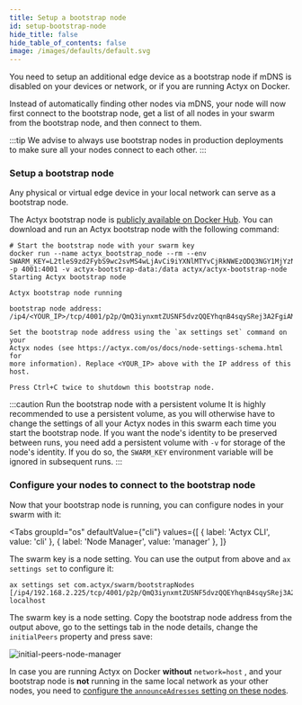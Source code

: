 ```yaml
---
title: Setup a bootstrap node
id: setup-bootstrap-node
hide_title: false
hide_table_of_contents: false
image: /images/defaults/default.svg
---
```


You need to setup an additional edge device as a bootstrap node if mDNS is disabled on your devices or network, or if you are running Actyx on Docker.


Instead of automatically finding other nodes via mDNS, your node will now first connect to the bootstrap node, get a list of all nodes in your swarm from the bootstrap node, and then connect to them.

:::tip
We advise to always use bootstrap nodes in production deployments to make sure all your nodes connect to each other.
:::

### Setup a bootstrap node

Any physical or virtual edge device in your local network can serve as a bootstrap node.

The Actyx bootstrap node is [publicly available on Docker Hub](https://hub.docker.com/repository/docker/actyx/actyx-bootstrap-node). You can download and run an Actyx bootstrap node with the following command:

```text
# Start the bootstrap node with your swarm key
docker run --name actyx_bootstrap_node --rm --env SWARM_KEY=L2tleS9zd2FybS9wc2svMS4wLjAvCi9iYXNlMTYvCjRkNWEzODQ3NGY1MjYzNDc1MjY2NTY3NTMwNTM0NjRkNGUzNzUyNDQ3ODY1NjIzMzRhMzg3MDU4NjU2MTcxNGQ= -p 4001:4001 -v actyx-bootstrap-data:/data actyx/actyx-bootstrap-node
Starting Actyx bootstrap node

Actyx bootstrap node running

bootstrap node address: /ip4/<YOUR_IP>/tcp/4001/p2p/QmQ3iynxmtZUSNF5dvzQQEYhqnB4sqySRej3A2FgiAMBMH

Set the bootstrap node address using the `ax settings set` command on your
Actyx nodes (see https://actyx.com/os/docs/node-settings-schema.html for
more information). Replace <YOUR_IP> above with the IP address of this host.

Press Ctrl+C twice to shutdown this bootstrap node.
```

:::caution Run the bootstrap node with a persistent volume
It is highly recommended to use a persistent volume, as you will otherwise have to change the settings of all your Actyx nodes in this swarm each time you start the bootstrap node. If you want the node's identity to be preserved between runs, you need add a persistent volume with `-v` for storage of the node's identity. If you do so, the `SWARM_KEY` environment variable will be ignored in subsequent runs.
:::

### Configure your nodes to connect to the bootstrap node

Now that your bootstrap node is running, you can configure nodes in your swarm with it:

<Tabs
  groupId="os"
  defaultValue={"cli"}
  values={[
    { label: 'Actyx CLI', value: 'cli' },
    { label: 'Node Manager', value: 'manager' },
  ]}
>


<TabItem value="cli">


The swarm key is a node setting. You can use the output from above and `ax settings set` to configure it:

```text
ax settings set com.actyx/swarm/bootstrapNodes [/ip4/192.168.2.225/tcp/4001/p2p/QmQ3iynxmtZUSNF5dvzQQEYhqnB4sqySRej3A2FgiAMBMH] localhost
```

</TabItem>
<TabItem value="manager">


The swarm key is a node setting. Copy the bootstrap node address from the output above, go to the settings tab in the node details, change the `initialPeers` property and press save:

![initial-peers-node-manager](../../../static/images/how-to/swarms/initial-peers-configuration.png)

</TabItem>
</Tabs>


In case you are running Actyx on Docker **without** `network=host` , and your bootstrap node is **not** running in the same local network as your other nodes, you need to [configure the `announceAdresses` setting on these nodes](./configure-announced-addresses).

<!-- TODO write peer discovery
For more information on how nodes discover and connect to each other, please check out our conceptual guide on peer discovery
-->
